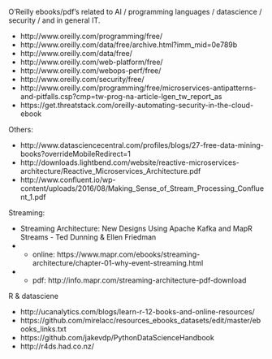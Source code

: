 
O'Reilly ebooks/pdf's related to AI / programming languages / datascience / security / and in general IT.

- http://www.oreilly.com/programming/free/
- http://www.oreilly.com/data/free/archive.html?imm_mid=0e789b
- http://www.oreilly.com/data/free/
- http://www.oreilly.com/web-platform/free/
- http://www.oreilly.com/webops-perf/free/
- http://www.oreilly.com/security/free/
- http://www.oreilly.com/programming/free/microservices-antipatterns-and-pitfalls.csp?cmp=tw-prog-na-article-lgen_tw_report_as
- https://get.threatstack.com/oreilly-automating-security-in-the-cloud-ebook

Others:

- http://www.datasciencecentral.com/profiles/blogs/27-free-data-mining-books?overrideMobileRedirect=1
- http://downloads.lightbend.com/website/reactive-microservices-architecture/Reactive_Microservices_Architecture.pdf
- http://www.confluent.io/wp-content/uploads/2016/08/Making_Sense_of_Stream_Processing_Confluent_1.pdf
 

Streaming:

- Streaming Architecture: New Designs Using Apache Kafka and MapR Streams - Ted Dunning & Ellen Friedman
- + online: https://www.mapr.com/ebooks/streaming-architecture/chapter-01-why-event-streaming.html
- + pdf: http://info.mapr.com/streaming-architecture-pdf-download


R & datasciene

- http://ucanalytics.com/blogs/learn-r-12-books-and-online-resources/
- https://github.com/mirelacc/resources_ebooks_datasets/edit/master/ebooks_links.txt
- https://github.com/jakevdp/PythonDataScienceHandbook
- http://r4ds.had.co.nz/
